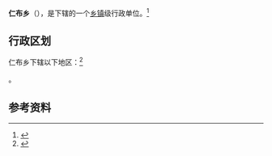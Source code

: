 {{中国乡级行政区|54/23/30/207/000}}

'''仁布乡'''（{{bo|z=རིན་སྤུངས་}}），是{{PRC admin/fullname|54/23/30/207/000|3}}下辖的一个[[乡镇|乡镇]]级行政单位。<ref>{{PRC admin/ref sgc|{{PRC admin/parent|54/23/30/207/000}}}}</ref>

== 行政区划 ==

仁布乡下辖以下地区：<ref>{{PRC admin/ref sgc|54/23/30/207/000}}</ref>

{{PRC admin/children|54/23/30/207/000}}。

== 参考资料 ==

{{reflist}}

{{行政区划小作品}}
{{PRC admin/navcat|54/23/30/207/000}}